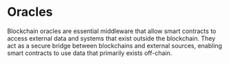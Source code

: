 # Oracles

Blockchain oracles are essential middleware that allow smart contracts to access external data and systems that exist outside the blockchain. They act as a secure bridge between blockchains and external sources, enabling smart contracts to use data that primarily exists off-chain.
